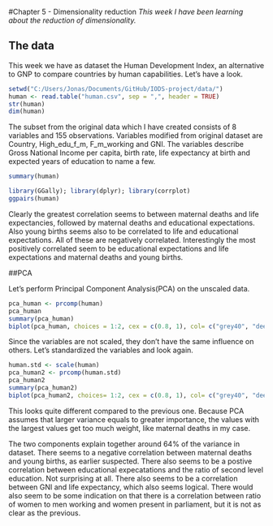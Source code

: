 #Chapter 5 - Dimensionality reduction
*This week I have been learning about the reduction of dimensionality.*

## The data

This week we have as dataset the Human Development Index, an alternative to GNP to compare countries by human capabilities. Let's have a look.

```r
setwd("C:/Users/Jonas/Documents/GitHub/IODS-project/data/")
human <- read.table("human.csv", sep = ",", header = TRUE)
str(human)
dim(human)
```

The subset from the original data which I have created consists of 8 variables and 155 observations. Variables modified from original dataset are Country, High_edu_f_m, F_m_working and GNI. The variables describe Gross National Income per capita, birth rate, life expectancy at birth and expected years of education to name a few.

```r
summary(human)
```


```r
library(GGally); library(dplyr); library(corrplot)
ggpairs(human)
```

Clearly the greatest correlation seems to between maternal deaths and life expectancies, followed by maternal deaths and educational expectations. Also young births seems also to be correlated to life and educational expectations. All of these are negatively correlated.
Interestingly the most positively correlated seem to be educational expectations and life expectations and maternal deaths and young births.

##PCA

Let's perform Principal Component Analysis(PCA) on the unscaled data.

```r
pca_human <- prcomp(human)
pca_human
summary(pca_human)
biplot(pca_human, choices = 1:2, cex = c(0.8, 1), col= c("grey40", "deeppink2"))
```

Since the variables are not scaled, they don't have the same influence on others. Let's standardized the variables and look again.

```r
human.std <- scale(human)
pca_human2 <- prcomp(human.std)
pca_human2
summary(pca_human2)
biplot(pca_human2, choices= 1:2, cex = c(0.8, 1), col= c("grey40", "deeppink2"))
```

This looks quite different compared to the previous one. Because PCA assumes that larger variance equals to greater importance, the values with the largest values get too much weight, like maternal deaths in my case.

The two components explain together around 64% of the variance in dataset. There seems to a negative correlation between maternal deaths and young births, as earlier suspected. There also seems to be a postive correlation between educational expecatations and the ratio of second level education. Not surprising at all. There also seems to be a correlation between GNI and life expectancy, which also seems logical. There would also seem to be some indication on that there is a  correlation between ratio of women to men working and women present in parliament, but it is not as clear as the previous.


